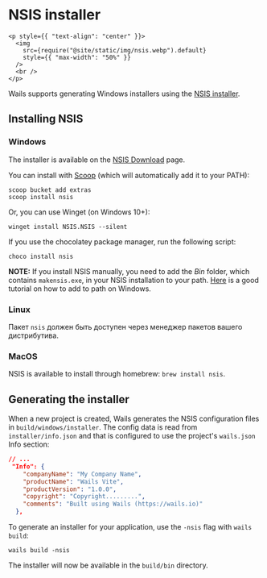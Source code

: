 # NSIS installer

```mdx-code-block
<p style={{ "text-align": "center" }}>
  <img
    src={require("@site/static/img/nsis.webp").default}
    style={{ "max-width": "50%" }}
  />
  <br />
</p>
```

Wails supports generating Windows installers using the [NSIS installer](https://nsis.sourceforge.io/).

## Installing NSIS

### Windows

The installer is available on the [NSIS Download](https://nsis.sourceforge.io/Download) page.

You can install with [Scoop](https://scoop.sh/) (which will automatically add it to your PATH):

```
scoop bucket add extras
scoop install nsis
```

Or, you can use Winget (on Windows 10+):

```
winget install NSIS.NSIS --silent
```

If you use the chocolatey package manager, run the following script:

```
choco install nsis
```

**NOTE:** If you install NSIS manually, you need to add the _Bin_ folder, which contains `makensis.exe`, in your NSIS installation to your path. [Here](https://www.architectryan.com/2018/03/17/add-to-the-path-on-windows-10/) is a good tutorial on how to add to path on Windows.

### Linux

Пакет `nsis` должен быть доступен через менеджер пакетов вашего дистрибутива.

### MacOS

NSIS is available to install through homebrew: `brew install nsis`.

## Generating the installer

When a new project is created, Wails generates the NSIS configuration files in `build/windows/installer`. The config data is read from `installer/info.json` and that is configured to use the project's `wails.json` Info section:

```json
// ...
 "Info": {
    "companyName": "My Company Name",
    "productName": "Wails Vite",
    "productVersion": "1.0.0",
    "copyright": "Copyright.........",
    "comments": "Built using Wails (https://wails.io)"
  },
```

To generate an installer for your application, use the `-nsis` flag with `wails build`:

```
wails build -nsis
```

The installer will now be available in the `build/bin` directory.
